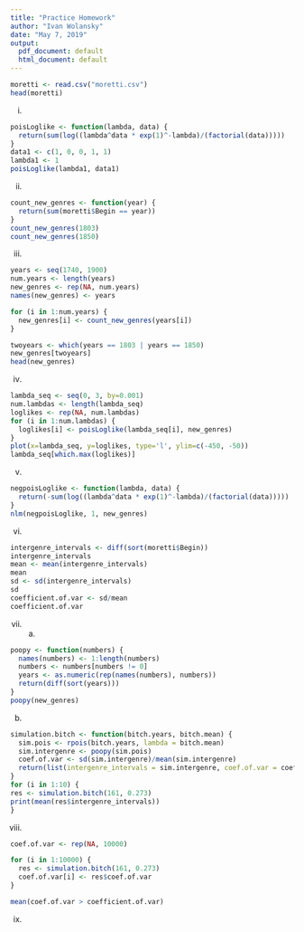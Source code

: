 ```yaml
---
title: "Practice Homework"
author: "Ivan Wolansky"
date: "May 7, 2019"
output:
  pdf_document: default
  html_document: default
---
```


```r
moretti <- read.csv("moretti.csv")
head(moretti)
```

i.

```r
poisLoglike <- function(lambda, data) {
  return(sum(log((lambda^data * exp(1)^-lambda)/(factorial(data)))))
}
data1 <- c(1, 0, 0, 1, 1)
lambda1 <- 1
poisLoglike(lambda1, data1)
```

ii.

```r
count_new_genres <- function(year) {
  return(sum(moretti$Begin == year))
}
count_new_genres(1803)
count_new_genres(1850)
```

iii.

```r
years <- seq(1740, 1900)
num.years <- length(years)
new_genres <- rep(NA, num.years)
names(new_genres) <- years

for (i in 1:num.years) {
  new_genres[i] <- count_new_genres(years[i])
}

twoyears <- which(years == 1803 | years == 1850)
new_genres[twoyears]
head(new_genres)
```

iv.

```r
lambda_seq <- seq(0, 3, by=0.001)
num.lambdas <- length(lambda_seq)
loglikes <- rep(NA, num.lambdas)
for (i in 1:num.lambdas) {
  loglikes[i] <- poisLoglike(lambda_seq[i], new_genres)
}
plot(x=lambda_seq, y=loglikes, type='l', ylim=c(-450, -50))
lambda_seq[which.max(loglikes)]
```

v.

```r
negpoisLoglike <- function(lambda, data) {
  return(-sum(log((lambda^data * exp(1)^-lambda)/(factorial(data)))))
}
nlm(negpoisLoglike, 1, new_genres)
```

vi.

```r
intergenre_intervals <- diff(sort(moretti$Begin))
intergenre_intervals
mean <- mean(intergenre_intervals)
mean
sd <- sd(intergenre_intervals)
sd
coefficient.of.var <- sd/mean
coefficient.of.var
```

vii. a.

```r
poopy <- function(numbers) {
  names(numbers) <- 1:length(numbers)
  numbers <- numbers[numbers != 0]
  years <- as.numeric(rep(names(numbers), numbers))
  return(diff(sort(years)))
}
poopy(new_genres)
```
b.

```r
simulation.bitch <- function(bitch.years, bitch.mean) {
  sim.pois <- rpois(bitch.years, lambda = bitch.mean)
  sim.intergenre <- poopy(sim.pois)
  coef.of.var <- sd(sim.intergenre)/mean(sim.intergenre)
  return(list(intergenre_intervals = sim.intergenre, coef.of.var = coef.of.var))
}
for (i in 1:10) {
res <- simulation.bitch(161, 0.273)
print(mean(res$intergenre_intervals))
}
```

viii.

```r
coef.of.var <- rep(NA, 10000)

for (i in 1:10000) {
  res <- simulation.bitch(161, 0.273)
  coef.of.var[i] <- res$coef.of.var
}

mean(coef.of.var > coefficient.of.var)
```

ix.
